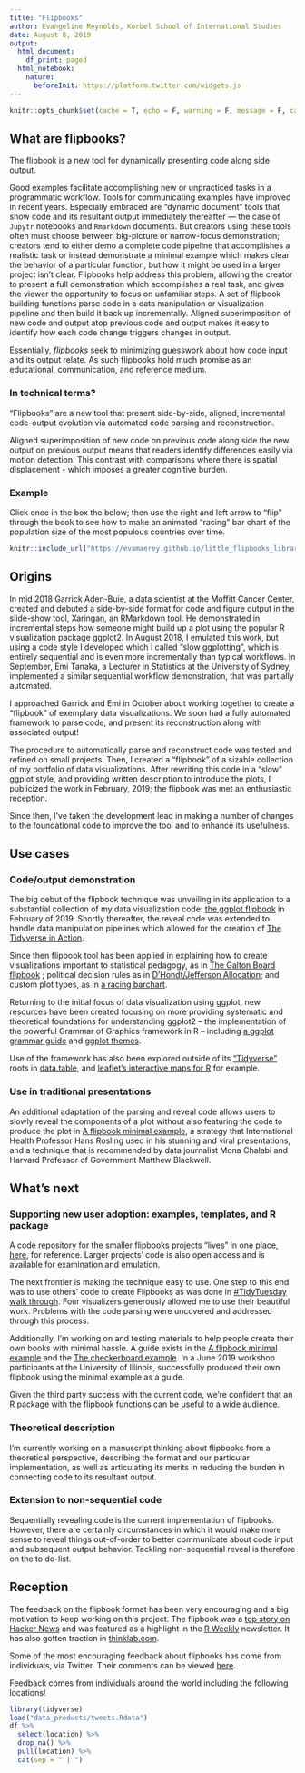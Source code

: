 ```yaml
---
title: "Flipbooks"
author: Evangeline Reynolds, Korbel School of International Studies
date: August 8, 2019
output:
  html_document:
    df_print: paged
  html_notebook:
    nature:
      beforeInit: https://platform.twitter.com/widgets.js
---
```





```r
knitr::opts_chunk$set(cache = T, echo = F, warning = F, message = F, cache = T, error = F)
```


## What are flipbooks?  


<!-- # Pedal to the Metal: NSSD 86 1:01 -->
<!-- # "Now that I'm thinking about this, I would so prefer to watch live coding than to go -->
<!-- # to someone's code and try to figure out what's happening in it.   -->
<!-- # I would rather see it built than see the finish product than reverse engineer it." -->

<!-- # NSSD 86: minute 21 -->
<!-- # Let me just go through this as if it is a step-by-step analysis so I can see the  -->
<!-- # intermediate objects ... it almost makes it harder to translate for someone -- ...  -->
<!-- # if I need to do exactly what they were doing then great, but if not I have to rip out  -->
<!-- # the actual code from the function in order to start from scratch. -->

  

<!-- The presentation will guide attendees in creating their own Flipbooks (with Xaringan slides) or mini Flipbooks (gif output).   -->


<!-- "Flipbooks" are a new tool that present side-by-side, aligned, incremental code-output evolution via automated code parsing and reconstruction. -->

<!-- Visual superimposition of new code on previous code and new output on previous output yields a ["blink comparator"](https://en.wikipedia.org/wiki/Blink_comparator){target="_blank"} type experience, and incrementalism assists viewers in linking specific components of code with resultant behavior.  Flipbooks are promising as communication, educational, and reference medium. -->

<!-- Click on the example below. Then you should be able to "flip" (left and right arrows) through the book to see how to make an animated racing bar chart of population size in the most populous countries over time.   -->


The flipbook is a new tool for dynamically presenting code along side output.  

Good examples facilitate accomplishing new or unpracticed tasks in a programmatic workflow. Tools for communicating examples have improved in recent years. Especially embraced are "dynamic document" tools that show code and its resultant output immediately thereafter --- the case of `Jupytr` notebooks and `Rmarkdown` documents. But creators using these tools often must choose between big-picture or narrow-focus demonstration; creators tend to either demo a complete code pipeline that accomplishes a realistic task or instead demonstrate a minimal example which makes clear the behavior of a particular function, but how it might be used in a larger project isn't clear. Flipbooks help address this problem, allowing the creator to present a full demonstration which accomplishes a real task, and gives the viewer the opportunity to focus on unfamiliar steps. A set of flipbook building functions parse code in a data manipulation or visualization pipeline and then build it back up incrementally. Aligned superimposition of new code and output atop previous code and output makes it easy to identify how each code change triggers changes in output. 

Essentially, *flipbooks* seek to minimizing guesswork about how code input and its output relate.  As such flipbooks hold much promise as an educational, communication, and reference medium. 

<!-- Scholars using a reproducible workflow in which they document each step of data manipulation and analysis in code rather than using software with a graphical user interface.   Accomplishing new or unpracticed tasks when using such a programmatic workflow is less burdensome with the availability of good examples.  Tools for communicating examples have improved in recent years.  Especially embraced are tools that show code and its resultant output immediately thereafter --- the case of `Jupytr` notebooks and `Rmarkdown` documents.   Nevertheless, creators  using these tools must choose between big-picture or narrow-focus demonstration; creators tend to either demo a complete code pipeline that accomplishes a realistic task or instead demonstrate a minimal example which makes clear the behavior of a particular function, but how it might be used in a larger project isn't clear. -->

<!-- Flipbooks help address this problem, allowing the creator to present a full demonstration which accomplishes a task, and gives the *user* the opportunity to focus on unfamiliar steps of the work pipeline. Flipbooks parse code in a pipeline of data manipulation or visualization and then build it back up incrementally.  Each of the a sequence of steps can be examined as needed by the viewer. Visual superimposition of new code and output atop previous code and output makes it easy to identify how each code change triggers changes in output. Currently, the implementation is designed to handle the *R* programming language, which is popular in the field of statistical analysis.    -->

### In technical terms?

"Flipbooks" are a new tool that present side-by-side, aligned, incremental code-output evolution via automated code parsing and reconstruction.

Aligned superimposition of new code on previous code along side the new output on previous output means that readers identify differences easily via motion detection.  This contrast with comparisons where there is spatial displacement - which imposes a greater cognitive burden.

### Example

Click once in the box the below; then use the right and left arrow to "flip" through the book to see how to make an animated "racing" bar chart of the population size of the most populous countries over time.   



<!-- --- -->

<!-- Submission Title -->
<!-- Flipbooks -->
<!-- Learning Objective - What will attendees learn from your talk? -->


<!-- --- -->
<!-- The talk will introduce Flipbooks, a tool for presenting side-by-side, aligned, incremental code-output evolution via automated code parsing and reconstruction. The presentation will also guide attendees in creating their own Flipbooks (Xaringan slides) or mini Flipbooks (gif output). -->
<!-- --- -->

<!-- Submission Abstract -->

<!-- --- -->



```r
knitr::include_url("https://evamaerey.github.io/little_flipbooks_library/racing_bars/racing_barcharts.html#1")
```


## Origins

In mid 2018 Garrick Aden-Buie, a data scientist at the Moffitt Cancer Center, created and debuted a side-by-side format for code and figure output in the slide-show tool, Xaringan, an RMarkdown tool.  He demonstrated in incremental steps how someone might build up a plot using the popular R visualization package ggplot2.  In August 2018, I emulated this work, but using a code style I developed which I called "slow ggplotting", which is entirely sequential and is even more incrementally than typical workflows.  In September, Emi Tanaka, a Lecturer in Statistics at the University of Sydney, implemented a similar sequential workflow demonstration, that was partially automated.  

I approached Garrick and Emi in October about working together to create a "flipbook" of exemplary data visualizations.  We soon had a fully automated framework to parse code, and present its reconstruction along with associated output!  

The procedure to automatically parse and reconstruct code was tested and refined on small projects.  Then, I created a "flipbook" of a sizable collection of my portfolio of data visualizations.  After rewriting this code in a "slow" ggplot style, and providing written description to introduce the plots, I publicized the work in February, 2019; the flipbook was met an enthusiastic reception.  

Since then, I've taken the development lead in making a number of changes to the foundational code to improve the tool and to enhance its usefulness. 


<!-- - [x] Adding more "connector" operators for pausing code (%>%, ->, %+%) to enable presentation beyond data visualization -->
<!-- - [x] Allowing code wrapping (breaks occur not necessarily at the end of lines) -->
<!-- - [x] Determining partial code completeness based on paretheses balancing -->
<!-- - [x] Using code parser rather than regular expressions to identify role of text segments -->

<!-- https://www.garrickadenbuie.com/blog/decouple-code-and-output-in-xaringan-slides/ -->
<!-- https://emitanaka.rbind.io/post/knitr-knitr-code/ -->

<!-- - the code automating the code-walk through has been updated to "pause" at more "connectors" in the code -->
<!-- - to allow code wrapping -->
<!-- - allow the user to indicate at what point walk-through should be "paused" -->
<!-- - adding balanced parentheses as a condition of   -->

 <!-- The usability of flipbooks is also being improved by creating tools for the creation of visual table of contents, from which users can link to specific visualizations to view code-plot evolution.    -->

<!-- ## Origins - the ideas hose -->

<!-- <blockquote class="twitter-tweet"><p lang="en" dir="ltr">Good ideas! Very <a href="https://twitter.com/hashtag/ggplot?src=hash&amp;ref_src=twsrc%5Etfw">#ggplot</a>. A layered presentation of graphics. <a href="https://t.co/M4tRB9bGS5">https://t.co/M4tRB9bGS5</a></p>&mdash; Gina Reynolds (@EvaMaeRey) <a href="https://twitter.com/EvaMaeRey/status/991269331257487366?ref_src=twsrc%5Etfw">May 1, 2018</a></blockquote> <script async src="https://platform.twitter.com/widgets.js" charset="utf-8"></script> -->

<!-- <blockquote class="twitter-tweet"><p lang="en" dir="ltr">I like this implementation even better. I&#39;m using aes() outside of the ggplot() function or a geom function seems not to be conventional. I just tried and see that it works in this case as I was hoping. But, should it be avoided? bad style? <a href="https://twitter.com/StatGarrett?ref_src=twsrc%5Etfw">@StatGarrett</a> <a href="https://t.co/GxUGo1agHU">pic.twitter.com/GxUGo1agHU</a></p>&mdash; Gina Reynolds (@EvaMaeRey) <a href="https://twitter.com/EvaMaeRey/status/992341968125493248?ref_src=twsrc%5Etfw">May 4, 2018</a></blockquote> <script async src="https://platform.twitter.com/widgets.js" charset="utf-8"></script> -->


<!-- <blockquote class="twitter-tweet"><p lang="en" dir="ltr">Really dig how <a href="https://twitter.com/grrrck?ref_src=twsrc%5Etfw">@grrrck</a> builds up <a href="https://twitter.com/hashtag/ggplot2?src=hash&amp;ref_src=twsrc%5Etfw">#ggplot2</a> syntax w/ 📊:<br>📽 &quot;A Gentle Guide to the Grammar of Graphics with ggplot2&quot; <a href="https://t.co/2Okhri7Hox">https://t.co/2Okhri7Hox</a> <a href="https://twitter.com/hashtag/rstats?src=hash&amp;ref_src=twsrc%5Etfw">#rstats</a> <a href="https://twitter.com/hashtag/dataviz?src=hash&amp;ref_src=twsrc%5Etfw">#dataviz</a> <a href="https://t.co/qO43IeTtHG">pic.twitter.com/qO43IeTtHG</a></p>&mdash; Mara Averick (@dataandme) <a href="https://twitter.com/dataandme/status/995650384155693061?ref_src=twsrc%5Etfw">May 13, 2018</a></blockquote> <script async src="https://platform.twitter.com/widgets.js" charset="utf-8"></script> -->

<!-- https://pkg.garrickadenbuie.com/gentle-ggplot2/#46 -->

<!-- <blockquote class="twitter-tweet"><p lang="en" dir="ltr">Here, building up a <a href="https://twitter.com/hashtag/ggplot2?src=hash&amp;ref_src=twsrc%5Etfw">#ggplot2</a> as slowly as possible, <a href="https://twitter.com/hashtag/rstats?src=hash&amp;ref_src=twsrc%5Etfw">#rstats</a>. Incremental adjustments. <a href="https://twitter.com/hashtag/rstatsteachingideas?src=hash&amp;ref_src=twsrc%5Etfw">#rstatsteachingideas</a> <a href="https://t.co/nUulQl8bPh">pic.twitter.com/nUulQl8bPh</a></p>&mdash; Gina Reynolds (@EvaMaeRey) <a href="https://twitter.com/EvaMaeRey/status/1029104656763572226?ref_src=twsrc%5Etfw">August 13, 2018</a></blockquote> <script async src="https://platform.twitter.com/widgets.js" charset="utf-8"></script> -->

<!-- <blockquote class="twitter-tweet"><p lang="en" dir="ltr">Inspired by <a href="https://twitter.com/grrrck?ref_src=twsrc%5Etfw">@grrrck</a> and <a href="https://twitter.com/EvaMaeRey?ref_src=twsrc%5Etfw">@EvaMaeRey</a>, made the kunoichi + ninjutsu (ninja-theme) version of <a href="https://twitter.com/hashtag/ggplot?src=hash&amp;ref_src=twsrc%5Etfw">#ggplot</a> tutorial although Garrick already does explaining this in his excellent blog <a href="https://t.co/msXfg14Ztn">https://t.co/msXfg14Ztn</a>. Gist for ninja-theme here: <a href="https://t.co/soHH4Qvz4F">https://t.co/soHH4Qvz4F</a> <a href="https://twitter.com/hashtag/rstats?src=hash&amp;ref_src=twsrc%5Etfw">#rstats</a> <a href="https://t.co/YlRHAGnaUm">pic.twitter.com/YlRHAGnaUm</a></p>&mdash; Emi Tanaka 🌾 (@statsgen) <a href="https://twitter.com/statsgen/status/1041279648452108289?ref_src=twsrc%5Etfw">September 16, 2018</a></blockquote> <script async src="https://platform.twitter.com/widgets.js" charset="utf-8"></script> -->




## Use cases

### Code/output demonstration

The big debut of the flipbook technique was unveiling in its application to a substantial collection of my data visualization code: [the ggplot flipbook](https://evamaerey.github.io/ggplot_flipbook/ggplot_flipbook_xaringan.html){target="_blank"} in February of 2019.  Shortly thereafter, the reveal code was extended to handle data manipulation pipelines which allowed for the creation of [The Tidyverse in Action](https://evamaerey.github.io/tidyverse_in_action/tidyverse_in_action.html){target="_blank"}.   

Since then flipbook tool has been applied in explaining how to create visualizations important to statistical pedagogy, as in [The Galton Board flipbook](https://evamaerey.github.io/little_flipbooks_library/galton_board/galton_board.html){target="_blank"}
; political decision rules as in [D’Hondt/Jefferson Allocation](https://evamaerey.github.io/little_flipbooks_library/dhondt_jefferson_allocation/dhondt_jefferson_allocation){target="_blank"}; and custom plot types, as in [a racing barchart](https://evamaerey.github.io/little_flipbooks_library/racing_bars/racing_barcharts.html){target="_blank"}.

Returning to the initial focus of data visualization using ggplot, new resources have been created focusing on more providing systematic and theoretical foundations for understanding ggplot2 -- the implementation of the powerful Grammar of Graphics framework in R -- including [a ggplot grammar guide](https://evamaerey.github.io/ggplot2_grammar_guide/ggplot2_grammar_guide#1){target="_blank"} and [ggplot themes](https://evamaerey.github.io/little_flipbooks_library/taming_themes_in_ggplot/taming_ggplot_themes.html){target="_blank"}.  

Use of the framework has also been explored outside of its ["Tidyverse"](https://www.tidyverse.org/){target="_blank"} roots in [data.table](https://evamaerey.github.io/little_flipbooks_library/data.table/data.table){target="_blank"}, and [leaflet's interactive maps for R](https://evamaerey.github.io/little_flipbooks_library/leaflet/leaflet#1){target="_blank"} for example.  

### Use in traditional presentations

An additional adaptation of the parsing and reveal code allows users to slowly reveal the components of a plot without also featuring the code to produce the plot in [A flipbook minimal example](https://evamaerey.github.io/little_flipbooks_library/minimal_example/minimal_example){target="_blank"}, a strategy that International Health Professor Hans Rosling used in his stunning and viral presentations, and a technique that is recommended by data journalist Mona Chalabi and Harvard Professor of Government Matthew Blackwell. 


## What's next

### Supporting new user adoption: examples, templates, and R package

A code repository for the smaller flipbooks projects "lives" in one place, [here](https://github.com/EvaMaeRey/little_flipbooks_library), for reference.   Larger projects' code is also open access and is available for examination and emulation.

The next frontier is making the technique easy to use.  One step to this end was to use others' code to create Flipbooks as was done in [#TidyTuesday walk through](https://evamaerey.github.io/tidytuesday_walk_through/tidytuesday_highlights.html){target="_blank"}.  Four visualizers generously allowed me to use their beautiful work.  Problems with the code parsing were uncovered and addressed through this process.

Additionally, I'm working on and testing materials to help people create their own books with minimal hassle.  A guide exists in the [A flipbook minimal example](https://evamaerey.github.io/little_flipbooks_library/tidytuesday_minimal_example/tidytuesday_minimal_example){target="_blank"} and the [The checkerboard example](https://evamaerey.github.io/little_flipbooks_library/checkerboard/checkerboard.html){target="_blank"}.  In a June 2019 workshop participants at the University of Illinois, successfully produced their own flipbook using the minimal example as a guide.  

Given the third party success with the current code, we're confident that an R package with the flipbook functions can be useful to a wide audience.  

### Theoretical description

I'm currently working on a manuscript thinking about flipbooks from a theoretical perspective, describing the format and our particular implementation, as well as articulating its merits in reducing the burden in connecting code to its resultant output.  

### Extension to non-sequential code

Sequentially revealing code is the current implementation of flipbooks. However, there are certainly circumstances in which it would make more sense to reveal things out-of-order to better communicate about code input and subsequent output behavior.  Tackling non-sequential reveal is therefore on the to do-list.   

## Reception

The feedback on the flipbook format has been very encouraging and a big motivation to keep working on this project.  The flipbook was a [top story on Hacker News](https://news.ycombinator.com/item?id=19356354) and was featured as a highlight in the [R Weekly](https://www.r-craft.org/r-news/r-weekly-2019-07-flipbook-package-building/) newsletter. It has also gotten traction in [thinklab.com](https://thinklab.com/content/3969741).


Some of the most encouraging feedback about flipbooks has come from individuals, via Twitter.  Their comments can be viewed [here](https://evamaerey.github.io/little_flipbooks_library/about/cheers_for_flipbooks).

Feedback comes from individuals around the world including the following locations!

```r
library(tidyverse)
load("data_products/tweets.Rdata")
df %>% 
  select(location) %>% 
  drop_na() %>% 
  pull(location) %>% 
  cat(sep = " | ")
```



<!-- ```{r, out.width="48%"} -->
<!-- knitr::include_url("https://evamaerey.github.io/ggplot_flipbook/ggplot_flipbook_xaringan.html") -->
<!-- knitr::include_url("https://evamaerey.github.io/tidyverse_in_action/tidyverse_in_action.html") -->
<!-- knitr::include_url("https://evamaerey.github.io/ggplot2_grammar_guide/ggplot2_grammar_guide") -->
<!-- knitr::include_url("https://evamaerey.github.io/tidytuesday_walk_through/tidytuesday_highlights.html") -->
<!-- ``` -->

